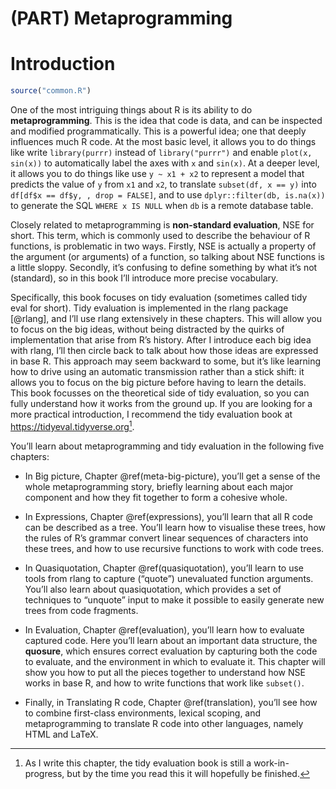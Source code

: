 # (PART) Metaprogramming {-}

# Introduction {#metaprogramming .unnumbered}

```r
source("common.R")
```
\index{metaprogramming}
\index{non-standard evaluation}

One of the most intriguing things about R is its ability to do __metaprogramming__. This is the idea that code is data, and can be inspected and modified programmatically. This is a powerful idea; one that deeply influences much R code. At the most basic level, it allows you to do things like write `library(purrr)` instead of `library("purrr")` and enable `plot(x, sin(x))` to automatically label the axes with `x` and `sin(x)`. At a deeper level, it allows you to do things like use `y ~ x1 + x2` to represent a model that predicts the value of `y` from `x1` and `x2`, to translate `subset(df, x == y)` into `df[df$x == df$y, , drop = FALSE]`, and to use `dplyr::filter(db, is.na(x))` to generate the SQL `WHERE x IS NULL` when `db` is a remote database table.

Closely related to metaprogramming is __non-standard evaluation__, NSE for short. This term, which is commonly used to describe the behaviour of R functions, is problematic in two ways. Firstly, NSE is actually a property of the argument (or arguments) of a function, so talking about NSE functions is a little sloppy. Secondly, it's confusing to define something by what it's not (standard), so in this book I'll introduce more precise vocabulary.

Specifically, this book focuses on tidy evaluation (sometimes called tidy eval for short). Tidy evaluation is implemented in the rlang package [@rlang], and I'll use rlang extensively in these chapters. This will allow you to focus on the big ideas, without being distracted by the quirks of implementation that arise from R's history. After I introduce each big idea with rlang, I'll then circle back to talk about how those ideas are expressed in base R. This approach may seem backward to some, but it's like learning how to drive using an automatic transmission rather than a stick shift: it allows you to focus on the big picture before having to learn the details. This book focusses on the theoretical side of tidy evaluation, so you can fully understand how it works from the ground up. If you are looking for a more practical introduction, I recommend the tidy evaluation book at <https://tidyeval.tidyverse.org>[^tidyeval-wip].

[^tidyeval-wip]: As I write this chapter, the tidy evaluation book is still a work-in-progress, but by the time you read this it will hopefully be finished.

You'll learn about metaprogramming and tidy evaluation in the following five chapters:

* In Big picture, Chapter \@ref(meta-big-picture), you'll get a sense of 
  the whole metaprogramming story, briefly learning about each major component 
  and how they fit together to form a cohesive whole.

* In Expressions, Chapter \@ref(expressions), you'll learn that all R code
  can be described as a tree. You'll learn how to visualise these trees, how 
  the rules of R's grammar convert linear sequences of characters into these 
  trees, and how to use recursive functions to work with code trees.

* In Quasiquotation, Chapter \@ref(quasiquotation), you'll learn to use
  tools from rlang to capture ("quote") unevaluated function arguments. You'll
  also learn about quasiquotation, which provides a set of techniques to
  "unquote" input to make it possible to easily generate new trees from
  code fragments.

* In Evaluation, Chapter \@ref(evaluation), you'll learn how to evaluate 
  captured code. Here you'll learn about an important data structure, the 
  __quosure__, which ensures correct evaluation by capturing both the code
  to evaluate, and the environment in which to evaluate it. This chapter will
  show you how to put all the pieces together to understand how NSE works in 
  base R, and how to write functions that work like `subset()`.

* Finally, in Translating R code, Chapter \@ref(translation), you'll see
  how to combine first-class environments, lexical scoping, and metaprogramming
  to translate R code into other languages, namely HTML and LaTeX.
